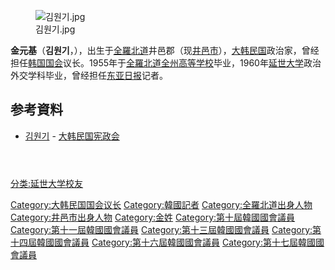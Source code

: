 {{expand|time=2012-04-29T15:12:59+00:00}}

[[File:김원기.jpg|thumb]]

'''金元基'''（'''김원기'''，{{bd|1937年|2月16日|catIdx=Kim金}}），出生于[[全羅北道|全羅北道]]井邑郡（现[[井邑市|井邑市]]），[[大韩民国|大韩民国]]政治家，曾经担任[[韩国国会|韩国国会]]议长。1955年于[[全羅北道|全羅北道]][[全州高等学校|全州高等学校]]毕业，1960年[[延世大学|延世大学]]政治外交学科毕业，曾经担任[[东亚日报|东亚日报]]记者。

== 参考資料 ==
* [http://www.rokps.or.kr/profile_result_ok.asp?num=1317 김원기]{{dead link|date=2018年1月 |bot=InternetArchiveBot |fix-attempted=yes }} - [[大韩民国宪政会|大韩民国宪政会]]
{{Start box}}
  {{S-off}}
  {{Succession box
    | title  = [[大韩民国国会|大韩民国国会]]議長
    | years  = 2004年6月5日 - 2006年5月29日
    | before = [[朴寛用|朴寛用]]
    | after  = [[林采正|林采正]]
  }}
{{End box}}

{{DEFAULTSORT:Kim金}}
[[Category:大韩民国国会议长|Category:大韩民国国会议长]]
[[Category:韓國記者|Category:韓國記者]]
[[分类:延世大学校友|分类:延世大学校友]]
[[Category:全羅北道出身人物|Category:全羅北道出身人物]]
[[Category:井邑市出身人物|Category:井邑市出身人物]]
[[Category:金姓|Category:金姓]]
[[Category:第十屆韓國國會議員|Category:第十屆韓國國會議員]]
[[Category:第十一屆韓國國會議員|Category:第十一屆韓國國會議員]]
[[Category:第十三屆韓國國會議員|Category:第十三屆韓國國會議員]]
[[Category:第十四屆韓國國會議員|Category:第十四屆韓國國會議員]]
[[Category:第十六屆韓國國會議員|Category:第十六屆韓國國會議員]]
[[Category:第十七屆韓國國會議員|Category:第十七屆韓國國會議員]]
